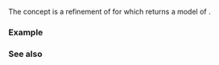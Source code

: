 {{cpp/ranges/title|random_access_range}}
{{cpp/ranges/navbar}}

{{ddcl|header = ranges|since=c++20|1=
template&lt; class T &gt;
concept random_access_range =
    ranges::bidirectional_range&lt;T&gt; &amp;&amp; std::random_access_iterator&lt;ranges::iterator_t&lt;T&gt;&gt;;
}}

The {{tt|random_access_range}} concept is a refinement of {{lconcept|range}} for which {{lc|ranges::begin}} returns a model of {{lconcept|random_access_iterator}}.

===Example===
{{example
|code=
#include &lt;array&gt;
#include &lt;deque&gt;
#include &lt;list&gt;
#include &lt;ranges&gt;
#include &lt;set&gt;
#include &lt;valarray&gt;
#include &lt;vector&gt;

template&lt;typename T&gt; concept RAR = std::ranges::random_access_range&lt;T&gt;;

int main()
{
    int a[4];
    static_assert(
            RAR&lt;std::vector&lt;int&gt;&gt; and
            RAR&lt;std::vector&lt;bool&gt;&gt; and
            RAR&lt;std::deque&lt;int&gt;&gt; and
            RAR&lt;std::valarray&lt;int&gt;&gt; and
            RAR&lt;decltype(a)&gt; and
        not RAR&lt;std::list&lt;int&gt;&gt; and
        not RAR&lt;std::set&lt;int&gt;&gt; and
            RAR&lt;std::array&lt;std::list&lt;int&gt;,42&gt;&gt;
    );
}
}}

===See also===
{{dsc begin}}
{{dsc inc|cpp/ranges/dsc sized_range}}
{{dsc inc|cpp/ranges/dsc contiguous_range}}
{{dsc end}}

{{langlinks|es|ja|zh}}